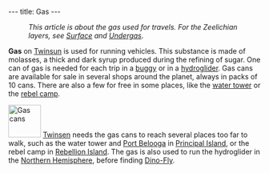 ---
title: Gas
---

{{twinsunica import}}{{Infobox Item
 |image=Gas_inventory1.png
 |type=tool
 |critical=yes
 |magical=no
 |unique=no
 |lba1=yes
 |lba2=
 |upgrades=no
 |rowposition=
 |columnposition=
 |effect=
 |effectamount=
 |purpose=
 |combattype=none
 |powerlevel=none
 |rate=none
 |range=none
 |damage=none
}}

:''This article is about the gas used for travels. For the Zeelichian layers, see [[Surface]] and [[Undergas]]''.

'''Gas''' on [[Twinsun]] is used for running vehicles. This substance is made of molasses, a thick and dark syrup produced during the refining of sugar. One can of gas is needed for each trip in a [[buggy]] or in a [[hydroglider]]. Gas cans are available for sale in several shops around the planet, always in packs of 10 cans. There are also a few for free in some places, like the [[water tower]] or the [[rebel camp]].

[[Image:Gas.png|right|65px|thumb|Gas cans]]
[[Twinsen]] needs the gas cans to reach several places too far to walk, such as the water tower and [[Port Belooga]] in [[Principal Island]], or the rebel camp in [[Rebellion Island]]. The gas is also used to run the hydroglider in the [[Northern Hemisphere]], before finding [[Dino-Fly]].
